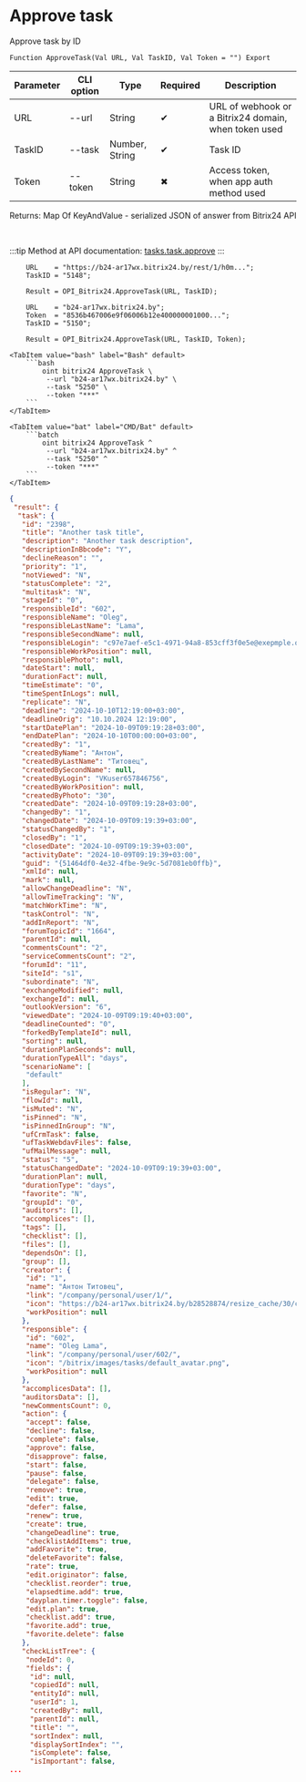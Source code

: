 ﻿---
sidebar_position: 7
---


# Approve task
 Approve task by ID



`Function ApproveTask(Val URL, Val TaskID, Val Token = "") Export`

  | Parameter | CLI option | Type | Required | Description |
  |-|-|-|-|-|
  | URL | --url | String | &#x2714; | URL of webhook or a Bitrix24 domain, when token used |
  | TaskID | --task | Number, String | &#x2714; | Task ID |
  | Token | --token | String | &#x2716; | Access token, when app auth method used |

  
  Returns:  Map Of KeyAndValue - serialized JSON of answer from Bitrix24 API

<br/>

:::tip
Method at API documentation: [tasks.task.approve](https://dev.1c-bitrix.ru/rest_help/tasks/task/tasks/tasks_task_approve.php)
:::
<br/>



```bsl title="1C:Enterprise/OneScript code example"
    URL    = "https://b24-ar17wx.bitrix24.by/rest/1/h0m...";
    TaskID = "5148";

    Result = OPI_Bitrix24.ApproveTask(URL, TaskID);

    URL    = "b24-ar17wx.bitrix24.by";
    Token  = "8536b467006e9f06006b12e400000001000...";
    TaskID = "5150";

    Result = OPI_Bitrix24.ApproveTask(URL, TaskID, Token);
```
 

 <Tabs>
  
    <TabItem value="bash" label="Bash" default>
        ```bash
            oint bitrix24 ApproveTask \
             --url "b24-ar17wx.bitrix24.by" \
             --task "5250" \
             --token "***"
        ```
    </TabItem>
  
    <TabItem value="bat" label="CMD/Bat" default>
        ```batch
            oint bitrix24 ApproveTask ^
             --url "b24-ar17wx.bitrix24.by" ^
             --task "5250" ^
             --token "***"
        ```
    </TabItem>
</Tabs>


```json title="Result"
{
 "result": {
  "task": {
   "id": "2398",
   "title": "Another task title",
   "description": "Another task description",
   "descriptionInBbcode": "Y",
   "declineReason": "",
   "priority": "1",
   "notViewed": "N",
   "statusComplete": "2",
   "multitask": "N",
   "stageId": "0",
   "responsibleId": "602",
   "responsibleName": "Oleg",
   "responsibleLastName": "Lama",
   "responsibleSecondName": null,
   "responsibleLogin": "c97e7aef-e5c1-4971-94a8-853cff3f0e5e@exepmple.org",
   "responsibleWorkPosition": null,
   "responsiblePhoto": null,
   "dateStart": null,
   "durationFact": null,
   "timeEstimate": "0",
   "timeSpentInLogs": null,
   "replicate": "N",
   "deadline": "2024-10-10T12:19:00+03:00",
   "deadlineOrig": "10.10.2024 12:19:00",
   "startDatePlan": "2024-10-09T09:19:28+03:00",
   "endDatePlan": "2024-10-10T00:00:00+03:00",
   "createdBy": "1",
   "createdByName": "Антон",
   "createdByLastName": "Титовец",
   "createdBySecondName": null,
   "createdByLogin": "VKuser657846756",
   "createdByWorkPosition": null,
   "createdByPhoto": "30",
   "createdDate": "2024-10-09T09:19:28+03:00",
   "changedBy": "1",
   "changedDate": "2024-10-09T09:19:39+03:00",
   "statusChangedBy": "1",
   "closedBy": "1",
   "closedDate": "2024-10-09T09:19:39+03:00",
   "activityDate": "2024-10-09T09:19:39+03:00",
   "guid": "{51464df0-4e32-4fbe-9e9c-5d7081eb0ffb}",
   "xmlId": null,
   "mark": null,
   "allowChangeDeadline": "N",
   "allowTimeTracking": "N",
   "matchWorkTime": "N",
   "taskControl": "N",
   "addInReport": "N",
   "forumTopicId": "1664",
   "parentId": null,
   "commentsCount": "2",
   "serviceCommentsCount": "2",
   "forumId": "11",
   "siteId": "s1",
   "subordinate": "N",
   "exchangeModified": null,
   "exchangeId": null,
   "outlookVersion": "6",
   "viewedDate": "2024-10-09T09:19:40+03:00",
   "deadlineCounted": "0",
   "forkedByTemplateId": null,
   "sorting": null,
   "durationPlanSeconds": null,
   "durationTypeAll": "days",
   "scenarioName": [
    "default"
   ],
   "isRegular": "N",
   "flowId": null,
   "isMuted": "N",
   "isPinned": "N",
   "isPinnedInGroup": "N",
   "ufCrmTask": false,
   "ufTaskWebdavFiles": false,
   "ufMailMessage": null,
   "status": "5",
   "statusChangedDate": "2024-10-09T09:19:39+03:00",
   "durationPlan": null,
   "durationType": "days",
   "favorite": "N",
   "groupId": "0",
   "auditors": [],
   "accomplices": [],
   "tags": [],
   "checklist": [],
   "files": [],
   "dependsOn": [],
   "group": [],
   "creator": {
    "id": "1",
    "name": "Антон Титовец",
    "link": "/company/personal/user/1/",
    "icon": "https://b24-ar17wx.bitrix24.by/b28528874/resize_cache/30/c0120a8d7c10d63c83e32398d1ec4d9e/main/d7e/d7e99cf556e4ab676463dae2c00ddfbb/a7e0af6899300e3c684caeca5c334d81.jpg",
    "workPosition": null
   },
   "responsible": {
    "id": "602",
    "name": "Oleg Lama",
    "link": "/company/personal/user/602/",
    "icon": "/bitrix/images/tasks/default_avatar.png",
    "workPosition": null
   },
   "accomplicesData": [],
   "auditorsData": [],
   "newCommentsCount": 0,
   "action": {
    "accept": false,
    "decline": false,
    "complete": false,
    "approve": false,
    "disapprove": false,
    "start": false,
    "pause": false,
    "delegate": false,
    "remove": true,
    "edit": true,
    "defer": false,
    "renew": true,
    "create": true,
    "changeDeadline": true,
    "checklistAddItems": true,
    "addFavorite": true,
    "deleteFavorite": false,
    "rate": true,
    "edit.originator": false,
    "checklist.reorder": true,
    "elapsedtime.add": true,
    "dayplan.timer.toggle": false,
    "edit.plan": true,
    "checklist.add": true,
    "favorite.add": true,
    "favorite.delete": false
   },
   "checkListTree": {
    "nodeId": 0,
    "fields": {
     "id": null,
     "copiedId": null,
     "entityId": null,
     "userId": 1,
     "createdBy": null,
     "parentId": null,
     "title": "",
     "sortIndex": null,
     "displaySortIndex": "",
     "isComplete": false,
     "isImportant": false,
...
```

